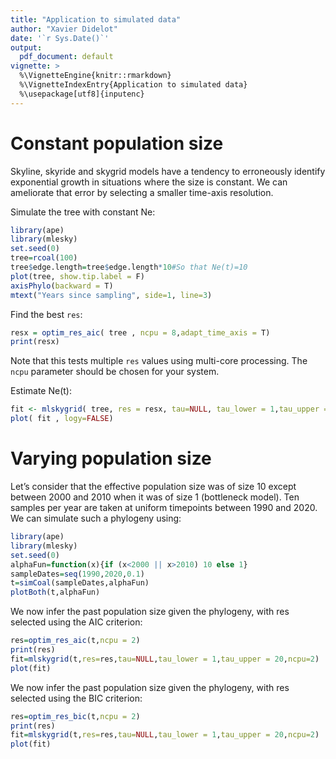 ```yaml
---
title: "Application to simulated data"
author: "Xavier Didelot"
date: '`r Sys.Date()`'
output:
  pdf_document: default
vignette: >
  %\VignetteEngine{knitr::rmarkdown}
  %\VignetteIndexEntry{Application to simulated data}
  %\usepackage[utf8]{inputenc}
---
```


# Constant population size

Skyline, skyride and skygrid models have a tendency to erroneously identify exponential growth in situations where the size is constant. 
We can ameliorate that error by selecting a smaller time-axis resolution.

Simulate the tree with constant Ne: 
```r
library(ape)
library(mlesky)
set.seed(0)
tree=rcoal(100)
tree$edge.length=tree$edge.length*10#So that Ne(t)=10
plot(tree, show.tip.label = F)
axisPhylo(backward = T)
mtext("Years since sampling", side=1, line=3)
```

Find the best `res`:
```r
resx = optim_res_aic( tree , ncpu = 8,adapt_time_axis = T)
print(resx)
```
Note that this tests multiple `res` values using multi-core processing. The `ncpu` parameter should be chosen for your system. 

Estimate Ne(t):
```r
fit <- mlskygrid( tree, res = resx, tau=NULL, tau_lower = 1,tau_upper = 10000,adapt_time_axis = T)
plot( fit , logy=FALSE)
```

# Varying population size

Let's consider that the effective population size was of size 10 except between 2000 and 2010 
when it was of size 1 (bottleneck model). Ten samples per year are taken at uniform timepoints 
between 1990 and 2020. We can simulate such a phylogeny using:

```r
library(ape)
library(mlesky)
set.seed(0)
alphaFun=function(x){if (x<2000 || x>2010) 10 else 1}
sampleDates=seq(1990,2020,0.1)
t=simCoal(sampleDates,alphaFun)
plotBoth(t,alphaFun)
```

We now infer the past population size given the phylogeny, with res selected using the AIC criterion:

```r
res=optim_res_aic(t,ncpu = 2)
print(res)
fit=mlskygrid(t,res=res,tau=NULL,tau_lower = 1,tau_upper = 20,ncpu=2)
plot(fit)
```

We now infer the past population size given the phylogeny, with res selected using the BIC criterion:

```r
res=optim_res_bic(t,ncpu = 2)
print(res)
fit=mlskygrid(t,res=res,tau=NULL,tau_lower = 1,tau_upper = 20,ncpu=2)
plot(fit)
```
